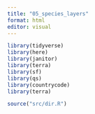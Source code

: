 ```yaml
---
title: "05_species_layers"
format: html
editor: visual
---
```


```r
library(tidyverse)
library(here)
library(janitor)
library(terra)
library(sf)
library(qs)
library(countrycode)
library(terra)

source("src/dir.R")
```

